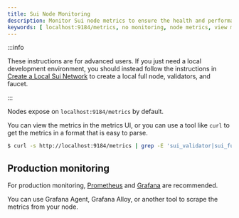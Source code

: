 ```yaml
---
title: Sui Node Monitoring
description: Monitor Sui node metrics to ensure the health and performance of your node.
keywords: [ localhost:9184/metrics, no monitoring, node metrics, view metrics, monitor production. ]
---
```


:::info

These instructions are for advanced users. If you just need a local development environment, you should instead follow the instructions in [Create a Local Sui Network](../developer/getting-started/local-network.mdx) to create a local full node, validators, and faucet.

:::

Nodes expose on `localhost:9184/metrics` by default.

You can view the metrics in the metrics UI, or you can use a tool like `curl` to get the metrics in a format that is easy to parse.

```sh
$ curl -s http://localhost:9184/metrics | grep -E 'sui_validator|sui_fullnode'
```

## Production monitoring

For production monitoring, [Prometheus](https://prometheus.io/) and [Grafana](https://grafana.com/) are recommended.

You can use Grafana Agent, Grafana Alloy, or another tool to scrape the metrics from your node.

